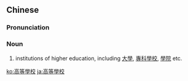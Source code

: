 {{also|高等学校}}
==Chinese==
{{zh-forms|s=高等学校|type=22}}

===Pronunciation===
{{zh-pron
|m=gāoděng xuéxiào
|c=gou1 dang2 hok6 haau6
|cat=n
}}

===Noun===
{{zh-noun}}

# institutions of higher education, including [[大學]], [[專科學校]], [[學院]] etc.

[[ko:高等學校]]
[[ja:高等學校]]